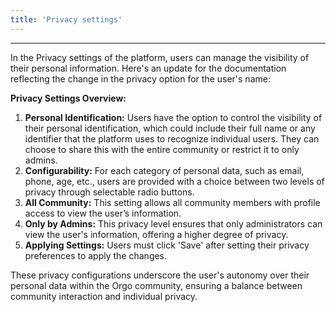 ```yaml
---
title: 'Privacy settings'
---
```


---

In the Privacy settings of the platform, users can manage the visibility of their personal information. Here's an update for the documentation reflecting the change in the privacy option for the user's name:

**Privacy Settings Overview:**

1. **Personal Identification:** Users have the option to control the visibility of their personal identification, which could include their full name or any identifier that the platform uses to recognize individual users. They can choose to share this with the entire community or restrict it to only admins.
2. **Configurability:** For each category of personal data, such as email, phone, age, etc., users are provided with a choice between two levels of privacy through selectable radio buttons.
3. **All Community:** This setting allows all community members with profile access to view the user’s information.
4. **Only by Admins:** This privacy level ensures that only administrators can view the user's information, offering a higher degree of privacy.
5. **Applying Settings:** Users must click 'Save' after setting their privacy preferences to apply the changes.

These privacy configurations underscore the user's autonomy over their personal data within the Orgo community, ensuring a balance between community interaction and individual privacy.